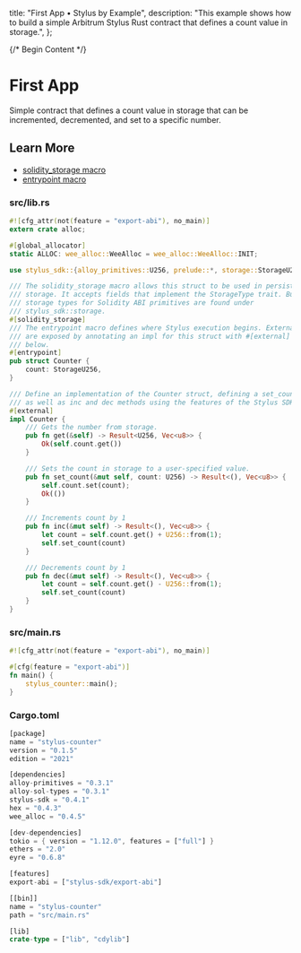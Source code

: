   title: "First App • Stylus by Example",
  description:
    "This example shows how to build a simple Arbitrum Stylus Rust contract that defines a count value in storage.",
};

{/* Begin Content */}

# First App

Simple contract that defines a count value in storage that can be incremented, decremented, and set to a specific number.

## Learn More

- [solidity_storage macro](https://docs.rs/stylus-sdk/latest/stylus_sdk/prelude/attr.solidity_storage.html)
- [entrypoint macro](https://docs.rs/stylus-sdk/latest/stylus_sdk/prelude/attr.entrypoint.html)

### src/lib.rs

```rust
#![cfg_attr(not(feature = "export-abi"), no_main)]
extern crate alloc;

#[global_allocator]
static ALLOC: wee_alloc::WeeAlloc = wee_alloc::WeeAlloc::INIT;

use stylus_sdk::{alloy_primitives::U256, prelude::*, storage::StorageU256};

/// The solidity_storage macro allows this struct to be used in persistent
/// storage. It accepts fields that implement the StorageType trait. Built-in
/// storage types for Solidity ABI primitives are found under
/// stylus_sdk::storage.
#[solidity_storage]
/// The entrypoint macro defines where Stylus execution begins. External methods
/// are exposed by annotating an impl for this struct with #[external] as seen
/// below.
#[entrypoint]
pub struct Counter {
    count: StorageU256,
}

/// Define an implementation of the Counter struct, defining a set_count
/// as well as inc and dec methods using the features of the Stylus SDK.
#[external]
impl Counter {
    /// Gets the number from storage.
    pub fn get(&self) -> Result<U256, Vec<u8>> {
        Ok(self.count.get())
    }

    /// Sets the count in storage to a user-specified value.
    pub fn set_count(&mut self, count: U256) -> Result<(), Vec<u8>> {
        self.count.set(count);
        Ok(())
    }

    /// Increments count by 1
    pub fn inc(&mut self) -> Result<(), Vec<u8>> {
        let count = self.count.get() + U256::from(1);
        self.set_count(count)
    }

    /// Decrements count by 1
    pub fn dec(&mut self) -> Result<(), Vec<u8>> {
        let count = self.count.get() - U256::from(1);
        self.set_count(count)
    }
}
```

### src/main.rs

```rust
#![cfg_attr(not(feature = "export-abi"), no_main)]

#[cfg(feature = "export-abi")]
fn main() {
    stylus_counter::main();
}
```

### Cargo.toml

```rust
[package]
name = "stylus-counter"
version = "0.1.5"
edition = "2021"

[dependencies]
alloy-primitives = "0.3.1"
alloy-sol-types = "0.3.1"
stylus-sdk = "0.4.1"
hex = "0.4.3"
wee_alloc = "0.4.5"

[dev-dependencies]
tokio = { version = "1.12.0", features = ["full"] }
ethers = "2.0"
eyre = "0.6.8"

[features]
export-abi = ["stylus-sdk/export-abi"]

[[bin]]
name = "stylus-counter"
path = "src/main.rs"

[lib]
crate-type = ["lib", "cdylib"]

```

